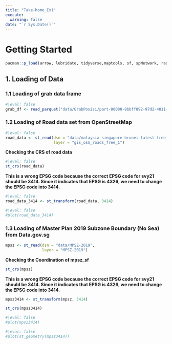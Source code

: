 ```yaml
---
title: "Take-home_Ex1"
execute:  
  warning: false
date: "`r Sys.Date()`" 
---
```


# Getting Started

```r
pacman::p_load(arrow, lubridate, tidyverse,maptools, sf, spNetwork, raster, spatstat, tmap)


```

## 1. Loading of Data

### 1.1 Loading of grab data frame

```r
#|eval: false
grab_df <- read_parquet("data/GrabPosisi/part-00000-8bbff892-97d2-4011-9961-703e38972569.c000.snappy.parquet")

```

### 1.2 Loading of Road data set from OpenStreetMap

```r
#|eval: false
road_data <- st_read(dsn = "data/malaysia-singapore-brunei-latest-free.shp", 
                     layer = "gis_osm_roads_free_1")
```

**Checking the CRS of road data**

```r
#|eval: false
st_crs(road_data)
```

**This is a wrong EPSG code because the correct EPSG code for svy21 should be 3414. Since it indicates that EPSG is 4326, we need to change the EPSG code into 3414.**

```r
#|eval: false
road_data_3414 <- st_transform(road_data, 3414)
```

```r
#|eval: false
#plot(road_data_3414)

```

### 1.3 Loading of Master Plan 2019 Subzone Boundary (No Sea) from Data.gov.sg

```r
mpsz <- st_read(dsn = "data/MPSZ-2019", 
                layer = "MPSZ-2019")
```

**Checking the Coordination of mpsz_sf**

```r
st_crs(mpsz)
```

**This is a wrong EPSG code because the correct EPSG code for svy21 should be 3414. Since it indicates that EPSG is 4326, we need to change the EPSG code into 3414.**

```r
mpsz3414 <- st_transform(mpsz, 3414)
```

```r
st_crs(mpsz3414)
```

```r
#|eval: false
#plot(mpsz3414)
```

```r
#|eval: false
#plot(st_geometry(mpsz3414))
```
